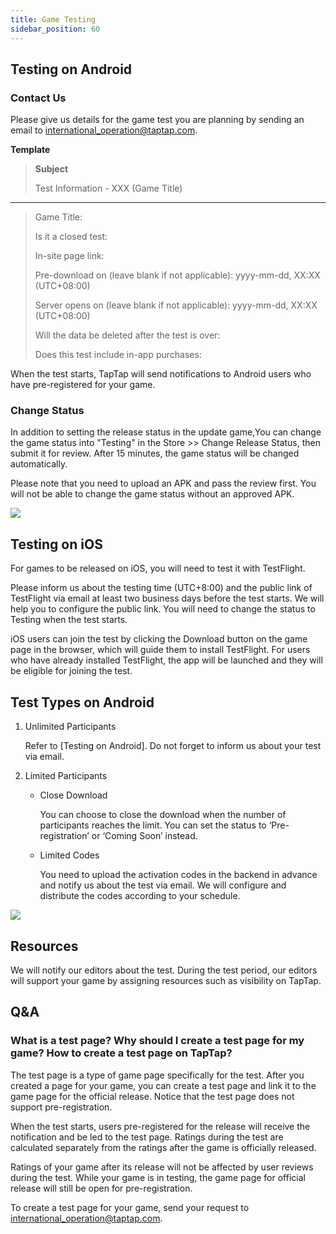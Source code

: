 ```yaml
---
title: Game Testing
sidebar_position: 60
---
```



## Testing on Android

### Contact Us

Please give us details for the game test you are planning by sending an email to [international_operation@taptap.com](mailto:international_operation@taptap.com).

**Template**

> **Subject**
>
> Test Information - XXX (Game Title)

---

> Game Title:
>
> Is it a closed test:
>
> In-site page link:
>
> Pre-download on (leave blank if not applicable): yyyy-mm-dd, XX:XX (UTC+08:00)
>
> Server opens on (leave blank if not applicable): yyyy-mm-dd, XX:XX (UTC+08:00)
>
> Will the data be deleted after the test is over:
>
> Does this test include in-app purchases:

When the test starts, TapTap will send notifications to Android users who have pre-registered for your game.

### Change Status

In addition to setting the release status in the update game,You can change the game status into "Testing" in the <Blue>Store</Blue> >> <Blue>Change Release Status</Blue>, then submit it for review. After 15 minutes, the game status will be changed automatically.

Please note that you need to upload an APK and pass the review first. You will not be able to change the game status without an approved APK.

![ ](/img/Game-Testing-1.png)

## Testing on iOS

For games to be released on iOS, you will need to test it with TestFlight.

Please inform us about the testing time (UTC+8:00) and the public link of TestFlight via email at least two business days before the test starts. We will help you to configure the public link. You will need to change the status to Testing when the test starts.

iOS users can join the test by clicking the Download button on the game page in the browser, which will guide them to install TestFlight. For users who have already installed TestFlight, the app will be launched and they will be eligible for joining the test.

## Test Types on Android

1. Unlimited Participants

   Refer to [Testing on Android]. Do not forget to inform us about your test via email.

2. Limited Participants

   - Close Download

     You can choose to close the download when the number of participants reaches the limit. You can set the status to ‘Pre-registration’ or ‘Coming Soon’ instead.

   - Limited Codes

     You need to upload the activation codes in the backend in advance and notify us about the test via email. We will configure and distribute the codes according to your schedule.

![ ](/img/Game-Testing-2.png)

## Resources

We will notify our editors about the test. During the test period, our editors will support your game by assigning resources such as visibility on TapTap.

## Q&A

### What is a test page? Why should I create a test page for my game? How to create a test page on TapTap?

The test page is a type of game page specifically for the test. After you created a page for your game, you can create a test page and link it to the game page for the official release. Notice that the test page does not support pre-registration.

When the test starts, users pre-registered for the release will receive the notification and be led to the test page. Ratings during the test are calculated separately from the ratings after the game is officially released.

Ratings of your game after its release will not be affected by user reviews during the test. While your game is in testing, the game page for official release will still be open for pre-registration.

To create a test page for your game, send your request to [international_operation@taptap.com](mailto:international_operation@taptap.com).
